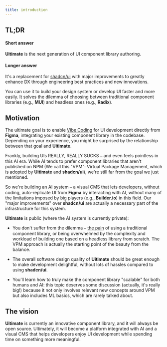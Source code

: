 ```yaml
---
title: introduction
---
```


## TL;DR

#### Short answer

**Uitimate** is the next generation of UI component library authoring.

#### Longer answer

It's a replacement for [shadcn/ui](https://github.com/shadcn-ui/ui) with major improvements to greatly enhance DX through engineering best practices and new innovations.

You can use it to build your design system or develop UI faster and more easily. It solves the dilemma of choosing between traditional component libraries (e.g., **MUI**) and headless ones (e.g., **Radix**).


## Motivation

The ultimate goal is to enable [Vibe Coding](https://en.wikipedia.org/wiki/Vibe_coding) for UI development directly from **Figma**, integrating your existing component library in the codebase. Depending on your experience, you might be surprised by the relationship between that goal and **Uitimate**.

Frankly, building UIs REALLY, REALLY SUCKS ⎯ and even feels pointless in this AI era. While AI tends to prefer component libraries that aren't published on NPM (We call this "VPM": Virtual Package Management, which is adopted by **Uitimate** and **shadcn/ui**), we're still far from the goal we just mentioned.

So we're building an AI system ⎯ a visual CMS that lets developers, without coding, auto-replicate UI from **Figma** by interacting with AI, without many of the limitations imposed by big players (e.g., **Builder.io**) in this field. Our "major improvements" over **shadcn/ui** are actually a necessary part of the infrastructure for this system.

**Uitimate** is public (where the AI system is currently private):

- You don't suffer from the dilemma ⎯ [the pain](https://redmonk.com/kholterhoff/2025/04/22/ui-component-libraries-shadcn-ui-and-the-revenge-of-copypasta/) of using a traditional component library, or being overwhelmed by the complexity and workload of building one based on a headless library from scratch. The VPM approach is actually the starting point of the beauty from the balance.

- The overall software design quality of **Uitimate** should be great enough to make development delightful, without lots of hassles compared to using **shadcn/ui**.

- You'll learn how to truly make the component library "scalable" for both humans and AI: this topic deserves some discussion (actually, it's really big!) because it not only involves relevant new concepts around VPM but also includes ML basics, which are rarely talked about.


## The vision
**Uitimate** is currently an innovative component library, and it will always be open source. Ultimately, it will become a platform integrated with AI and a visual CMS that helps developers enjoy UI development while spending time on something more meaningful.